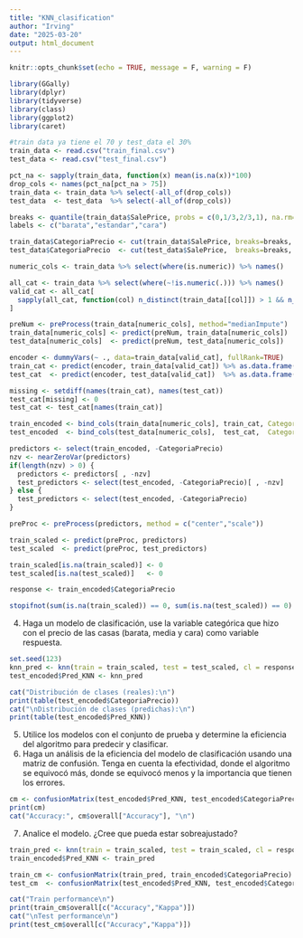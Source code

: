 ```yaml
---
title: "KNN_clasification"
author: "Irving"
date: "2025-03-20"
output: html_document
---
```


```r
knitr::opts_chunk$set(echo = TRUE, message = F, warning = F)
```

```r
library(GGally)
library(dplyr)
library(tidyverse)
library(class)
library(ggplot2)
library(caret)
```


```r
#train data ya tiene el 70 y test_data el 30%
train_data <- read.csv("train_final.csv")
test_data <- read.csv("test_final.csv")
```

```r
pct_na <- sapply(train_data, function(x) mean(is.na(x))*100)
drop_cols <- names(pct_na[pct_na > 75])
train_data <- train_data %>% select(-all_of(drop_cols))
test_data  <- test_data  %>% select(-all_of(drop_cols))
```

```r
breaks <- quantile(train_data$SalePrice, probs = c(0,1/3,2/3,1), na.rm=TRUE)
labels <- c("barata","estandar","cara")

train_data$CategoriaPrecio <- cut(train_data$SalePrice, breaks=breaks, labels=labels, include.lowest=TRUE)
test_data$CategoriaPrecio  <- cut(test_data$SalePrice,  breaks=breaks, labels=labels, include.lowest=TRUE)

```


```r

numeric_cols <- train_data %>% select(where(is.numeric)) %>% names()

all_cat <- train_data %>% select(where(~!is.numeric(.))) %>% names()
valid_cat <- all_cat[
  sapply(all_cat, function(col) n_distinct(train_data[[col]]) > 1 && n_distinct(test_data[[col]]) > 1)
]

preNum <- preProcess(train_data[numeric_cols], method="medianImpute")
train_data[numeric_cols] <- predict(preNum, train_data[numeric_cols])
test_data[numeric_cols]  <- predict(preNum, test_data[numeric_cols])

encoder <- dummyVars(~ ., data=train_data[valid_cat], fullRank=TRUE)
train_cat <- predict(encoder, train_data[valid_cat]) %>% as.data.frame()
test_cat  <- predict(encoder, test_data[valid_cat])  %>% as.data.frame()

missing <- setdiff(names(train_cat), names(test_cat))
test_cat[missing] <- 0
test_cat <- test_cat[names(train_cat)]

train_encoded <- bind_cols(train_data[numeric_cols], train_cat, CategoriaPrecio=train_data$CategoriaPrecio)
test_encoded  <- bind_cols(test_data[numeric_cols],  test_cat,  CategoriaPrecio=test_data$CategoriaPrecio)

```


```r
predictors <- select(train_encoded, -CategoriaPrecio)
nzv <- nearZeroVar(predictors)
if(length(nzv) > 0) {
  predictors <- predictors[ , -nzv]
  test_predictors <- select(test_encoded, -CategoriaPrecio)[ , -nzv]
} else {
  test_predictors <- select(test_encoded, -CategoriaPrecio)
}

preProc <- preProcess(predictors, method = c("center","scale"))

train_scaled <- predict(preProc, predictors)
test_scaled  <- predict(preProc, test_predictors)

train_scaled[is.na(train_scaled)] <- 0
test_scaled[is.na(test_scaled)]   <- 0

response <- train_encoded$CategoriaPrecio

stopifnot(sum(is.na(train_scaled)) == 0, sum(is.na(test_scaled)) == 0)
```

4. Haga un modelo de clasificación, use la variable categórica que hizo con el precio de las casas (barata, media y cara) como variable respuesta.   
 
```r
set.seed(123)
knn_pred <- knn(train = train_scaled, test = test_scaled, cl = response, k = 10)
test_encoded$Pred_KNN <- knn_pred

cat("Distribución de clases (reales):\n")
print(table(test_encoded$CategoriaPrecio))
cat("\nDistribución de clases (predichas):\n")
print(table(test_encoded$Pred_KNN))

```
5. Utilice los modelos con el conjunto de prueba y determine la eficiencia del algoritmo para predecir y clasificar.
6. Haga un análisis de la eficiencia del modelo de clasificación usando una matriz de confusión. Tenga en cuenta la efectividad, donde el algoritmo se equivocó más, donde se equivocó menos y la importancia que tienen los errores. 
```r
cm <- confusionMatrix(test_encoded$Pred_KNN, test_encoded$CategoriaPrecio)
print(cm)
cat("Accuracy:", cm$overall["Accuracy"], "\n")

```
7. Analice el modelo. ¿Cree que pueda estar sobreajustado? 
```r
train_pred <- knn(train = train_scaled, test = train_scaled, cl = response, k = 10)
train_encoded$Pred_KNN <- train_pred

train_cm <- confusionMatrix(train_pred, train_encoded$CategoriaPrecio)
test_cm  <- confusionMatrix(test_encoded$Pred_KNN, test_encoded$CategoriaPrecio)

cat("Train performance\n")
print(train_cm$overall[c("Accuracy","Kappa")])
cat("\nTest performance\n")
print(test_cm$overall[c("Accuracy","Kappa")])

```